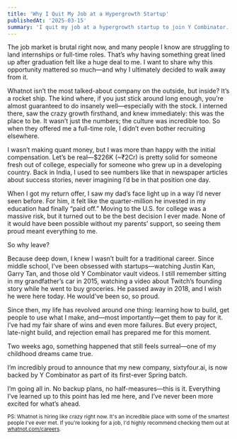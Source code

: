 ```yaml
---
title: 'Why I Quit My Job at a Hypergrowth Startup'
publishedAt: '2025-03-15'
summary: 'I quit my job at a hypergrowth startup to join Y Combinator.'
---
```


The job market is brutal right now, and many people I know are struggling to land internships or full-time roles. That’s why having something great lined up after graduation felt like a huge deal to me. I want to share why this opportunity mattered so much—and why I ultimately decided to walk away from it.

Whatnot isn’t the most talked-about company on the outside, but inside? It’s a rocket ship. The kind where, if you just stick around long enough, you’re almost guaranteed to do insanely well—especially with the stock. I interned there, saw the crazy growth firsthand, and knew immediately: this was the place to be. It wasn’t just the numbers; the culture was incredible too. So when they offered me a full-time role, I didn’t even bother recruiting elsewhere.

I wasn’t making quant money, but I was more than happy with the initial compensation. Let’s be real—$226K (~₹2Cr) is pretty solid for someone fresh out of college, especially for someone who grew up in a developing country. Back in India, I used to see numbers like that in newspaper articles about success stories, never imagining I’d be in that position one day.

When I got my return offer, I saw my dad’s face light up in a way I’d never seen before. For him, it felt like the quarter-million he invested in my education had finally “paid off.” Moving to the U.S. for college was a massive risk, but it turned out to be the best decision I ever made. None of it would have been possible without my parents’ support, so seeing them proud meant everything to me.

So why leave?

Because deep down, I knew I wasn’t built for a traditional career. Since middle school, I’ve been obsessed with startups—watching Justin Kan, Garry Tan, and those old Y Combinator vault videos. I still remember sitting in my grandfather’s car in 2015, watching a video about Twitch’s founding story while he went to buy groceries. He passed away in 2018, and I wish he were here today. He would’ve been so, so proud.

Since then, my life has revolved around one thing: learning how to build, get people to use what I make, and—most importantly—get them to pay for it. I’ve had my fair share of wins and even more failures. But every project, late-night build, and rejection email has prepared me for this moment.

Two weeks ago, something happened that still feels surreal—one of my childhood dreams came true.

I’m incredibly proud to announce that my new company, sixtyfour.ai, is now backed by Y Combinator as part of its first-ever Spring batch.

I’m going all in. No backup plans, no half-measures—this is it. Everything I’ve learned up to this point has led me here, and I’ve never been more excited for what’s ahead.

<small>PS: Whatnot is hiring like crazy right now. It's an incredible place with some of the smartest people I've ever met. If you're looking for a job, I'd highly recommend checking them out at [whatnot.com/careers](https://whatnot.com/careers).</small>
```